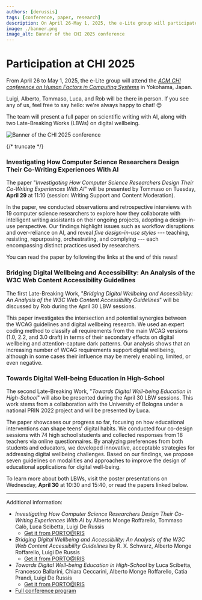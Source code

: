 ```yaml
---
authors: [derussis]
tags: [conference, paper, research]
description: On April 26-May 1, 2025, the e-Lite group will participate at the ACM CHI conference on Human Factors in Computing Systems in Yokohama, Japan. Members of the group will present three papers.
image: ./banner.png
image_alt: Banner of the CHI 2025 conference
---
```



# Participation at CHI 2025

From April 26 to May 1, 2025, the e-Lite group will attend the [_ACM CHI conference on Human Factors in Computing Systems_](https://chi2025.acm.org) in Yokohama, Japan.

Luigi, Alberto, Tommaso, Luca, and Rob will be there in person. If you see any of us, feel free to say hello: we're always happy to chat! 😊

The team will present a full paper on scientific writing with AI, along with two Late-Breaking Works (LBWs) on digital wellbeing.

<p className="text--center"><img src={banner} alt="Banner of the CHI 2025 conference"></img></p>

{/* truncate */}

### Investigating How Computer Science Researchers Design Their Co-Writing Experiences With AI
The paper "_Investigating How Computer Science Researchers Design Their Co-Writing Experiences With AI_" will be presented by Tommaso on Tuesday, **April 29** at 11:10 (session: Writing Support and Content Moderation). 

In the paper, we conducted observations and retrospective interviews with 19 computer science researchers to explore how they collaborate with intelligent writing assistants on their ongoing projects, adopting a design-in-use perspective.
Our findings highlight issues such as workflow disruptions and over-reliance on AI, and reveal *five design-in-use styles* --- teaching, resisting, repurposing, orchestrating, and complying --- each encompassing distinct practices used by researchers.

You can read the paper by following the links at the end of this news!

### Bridging Digital Wellbeing and Accessibility: An Analysis of the W3C Web Content Accessibility Guidelines
The first Late-Breaking Work, "_Bridging Digital Wellbeing and Accessibility: An Analysis of the W3C Web Content Accessibility Guidelines_" will be discussed by Rob during the April 30 LBW sessions.

This paper investigates the intersection and potential synergies between the WCAG guidelines and digital wellbeing research. We used an expert coding method to classify all requirements from the main WCAG versions (1.0, 2.2, and 3.0 draft) in terms of their secondary effects on digital wellbeing and attention-capture dark patterns. 
Our analysis shows that an increasing number of WCAG requirements support digital wellbeing, although in some cases their influence may be merely enabling, limited, or even negative.

### Towards Digital Well-being Education in High-School
The second Late-Breaking Work, "_Towards Digital Well-being Education in High-School_" will also be presented during the April 30 LBW sessions. This work stems from a collaboration with the University of Bologna under a national PRIN 2022 project and will be presented by Luca.

The paper showcases our progress so far, focusing on how educational interventions can shape teens' digital habits. We conducted four co-design sessions with 74 high school students and collected responses from 18 teachers via online questionnaires.
By analyzing preferences from both students and educators, we developed innovative, acceptable strategies for addressing digital wellbeing challenges. Based on our findings, we propose seven guidelines on modalities and approaches to improve the design of educational applications for digital well-being.

To learn more about both LBWs, visit the poster presentations on Wednesday, **April 30** at 10:30 and 15:40, or read the papers linked below.

---

Additional information:

* _Investigating How Computer Science Researchers Design Their Co-Writing Experiences With AI_ by Alberto Monge Roffarello, Tommaso Calò, Luca Scibetta, Luigi De Russis 
  * [Get it from PORTO@IRIS](https://hdl.handle.net/11583/2996669)
* _Bridging Digital Wellbeing and Accessibility: An Analysis of the W3C Web Content Accessibility Guidelines_ by R. X. Schwarz, Alberto Monge Roffarello, Luigi De Russis
  * [Get it from PORTO@IRIS](https://hdl.handle.net/11583/2976495)
* _Towards Digital Well-being Education in High-School_ by Luca Scibetta, Francesco Ballarini, Chiara Ceccarini, Alberto Monge Roffarello, Catia Prandi, Luigi De Russis
  * [Get it from PORTO@IRIS](https://hdl.handle.net/11583/2976495)
* [Full conference program](https://programs.sigchi.org/chi/2025)
